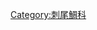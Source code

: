 {{Catnav|頁面分類|自然科学|……|动物|……|鱼类|……|刺尾鯛科}}
{{Catnav|頁面分類|...|鲈形目|刺尾魚亞目|刺尾鯛科}}
{{Catmore}}

[[Category:刺尾鯛科|Category:刺尾鯛科]]